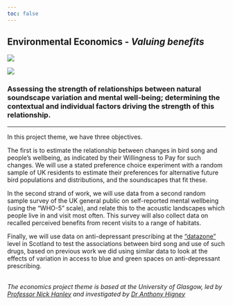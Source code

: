 ```yaml
---
toc: false
---
```

::: {.grid}

::: {.g-col-8}

# Environmental Economics - *Valuing benefits*

::: 

::: {.g-col-4}

::: dark-mode
![](images/UoG_keyline.png)
:::
::: light-mode
![](images/UoG_colour.png)
:::

:::

:::

### Assessing the strength of relationships between natural soundscape variation and mental well-being; determining the contextual and individual factors driving the strength of this relationship.

<hr />

In this project theme, we have three objectives. 

The first is to estimate the relationship between changes in bird song and people’s wellbeing, as indicated by their Willingness to Pay for such changes. We will use a stated preference choice experiment with a random sample of UK residents to estimate their preferences for alternative future bird populations and distributions, and the soundscapes that fit these. 

In the second strand of work, we will use data from a second random sample survey of the UK general public on self-reported mental wellbeing (using the “WHO-5” scale), and relate this to the acoustic landscapes which people live in and visit most often. This survey will also collect data on recalled perceived benefits from recent visits to a range of habitats.  

Finally, we will use data on anti-depressant prescribing at the [“datazone”](https://www.data.gov.uk/dataset/ab9f1f20-3b7f-4efa-9bd2-239acf63b540/data-zone-boundaries-2011) level in Scotland to test the associations between bird song and use of such drugs, based on previous work we did using similar data to look at the effects of variation in access to blue and green spaces on anti-depressant prescribing.

<br /> 
*The economics project theme is based at the University of Glasgow, led by [Professor Nick Hanley](researchstaff.qmd#sec-econ) and investigated by [Dr Anthony Higney](researchstaff.qmd#sec-econ)*
